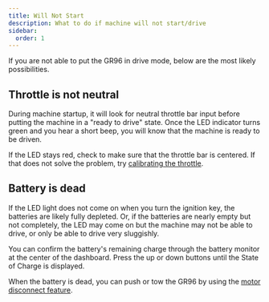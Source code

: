 ```yaml
---
title: Will Not Start
description: What to do if machine will not start/drive
sidebar:
  order: 1
---
```


If you are not able to put the GR96 in drive mode, below are the most likely possibilities.

## Throttle is not neutral

During machine startup, it will look for neutral throttle bar input before putting the machine in a "ready to drive" state. Once the LED indicator turns green and you hear a short beep, you will know that the machine is ready to be driven.

If the LED stays red, check to make sure that the throttle bar is centered. If that does not solve the problem, try [calibrating the throttle](/operations/throttle-calibration).

## Battery is dead

If the LED light does not come on when you turn the ignition key, the batteries are likely fully depleted. Or, if the batteries are nearly empty but not completely, the LED may come on but the machine may not be able to drive, or only be able to drive very sluggishly.

You can confirm the battery's remaining charge through the battery monitor at the center of the dashboard. Press the up or down buttons until the State of Charge is displayed.

When the battery is dead, you can push or tow the GR96 by using the [motor disconnect feature](/troubleshooting/dead-battery).